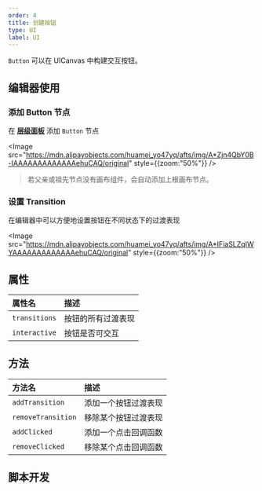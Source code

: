 ```yaml
---
order: 4
title: 创建按钮
type: UI
label: UI
---
```


`Button` 可以在 UICanvas 中构建交互按钮。

## 编辑器使用

### 添加 Button 节点

在 **[层级面板](/docs/interface/hierarchy/)** 添加 `Button` 节点

<Image src="https://mdn.alipayobjects.com/huamei_yo47yq/afts/img/A*Zjn4QbY0B-IAAAAAAAAAAAAAehuCAQ/original" style={{zoom:"50%"}} />

> 若父亲或祖先节点没有画布组件，会自动添加上根画布节点。

### 设置 Transition

在编辑器中可以方便地设置按钮在不同状态下的过渡表现

<Image src="https://mdn.alipayobjects.com/huamei_yo47yq/afts/img/A*IFiaSLZqIWYAAAAAAAAAAAAAehuCAQ/original" style={{zoom:"50%"}} />

## 属性

| 属性名        | 描述               |
| :------------ | :----------------- |
| `transitions` | 按钮的所有过渡表现 |
| `interactive` | 按钮是否可交互     |

## 方法

| 方法名             | 描述                 |
| :----------------- | :------------------- |
| `addTransition`    | 添加一个按钮过渡表现 |
| `removeTransition` | 移除某个按钮过渡表现 |
| `addClicked`       | 添加一个点击回调函数 |
| `removeClicked`    | 移除某个点击回调函数 |

## 脚本开发

<Playground href="/embed/ui-Button" />
